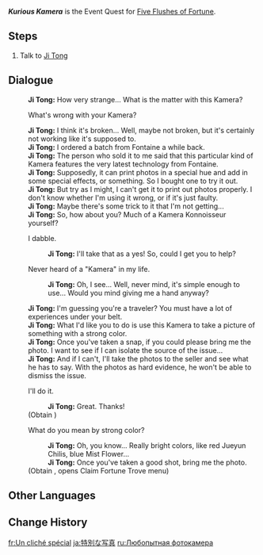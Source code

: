 {{For|the item|Kurious Kamera}}
{{Quest Infobox
|id            = 41401
|title         = Kurious Kamera
|type          = World
|event_name    = Five Flushes of Fortune
|requirement   = Reach [[Adventure Rank]] 20
|startLocation = [[Liyue Harbor]], [[Liyue]]
|next          = Perfect Shot
|rewards       = Mora*10,000;Adventurer's Experience*4;Kurious Kamera*1
|otherRewards  = 
*Unlocks [[Five Flushes of Fortune]] Event
|characters    = Ji Tong; Traveler
|region        = Liyue
|area          = Sea of Clouds
|subarea       = Liyue Harbor
}}
'''''Kurious Kamera''''' is the Event Quest for [[Five Flushes of Fortune]].

==Steps==
#Talk to [[Ji Tong]]

==Dialogue==
{{Quest Description|A certain special Kamera is currently causing Ji Tong some grief...}}
{{Dialogue Start}}
:'''Ji Tong:''' How very strange... What is the matter with this Kamera?
:{{DIcon}} What's wrong with your Kamera?
:'''Ji Tong:''' I think it's broken... Well, maybe not broken, but it's certainly not working like it's supposed to.
:'''Ji Tong:''' I ordered a batch from Fontaine a while back.
:'''Ji Tong:''' The person who sold it to me said that this particular kind of Kamera features the very latest technology from Fontaine.
:'''Ji Tong:''' Supposedly, it can print photos in a special hue and add in some special effects, or something. So I bought one to try it out.
:'''Ji Tong:''' But try as I might, I can't get it to print out photos properly. I don't know whether I'm using it wrong, or if it's just faulty.
:'''Ji Tong:''' Maybe there's some trick to it that I'm not getting...
:'''Ji Tong:''' So, how about you? Much of a Kamera Konnoisseur yourself?
:{{DIcon}} I dabble.
::'''Ji Tong:''' I'll take that as a yes! So, could I get you to help?
:{{DIcon}} Never heard of a "Kamera" in my life.
::'''Ji Tong:''' Oh, I see... Well, never mind, it's simple enough to use... Would you mind giving me a hand anyway?
:'''Ji Tong:''' I'm guessing you're a traveler? You must have a lot of experiences under your belt.
:'''Ji Tong:''' What I'd like you to do is use this Kamera to take a picture of something with a strong color.
:'''Ji Tong:''' Once you've taken a snap, if you could please bring me the photo. I want to see if I can isolate the source of the issue...
:'''Ji Tong:''' And if I can't, I'll take the photos to the seller and see what he has to say. With the photos as hard evidence, he won't be able to dismiss the issue.
:{{DIcon}} I'll do it.
::'''Ji Tong:''' Great. Thanks!
:;(Obtain {{Item|Kurious Kamera}})
:{{DIcon}} What do you mean by strong color?
::'''Ji Tong:''' Oh, you know... Really bright colors, like red Jueyun Chilis, blue Mist Flower...
::'''Ji Tong:''' Once you've taken a good shot, bring me the photo.
:;(Obtain {{Item|Kurious Kamera}}, opens Claim Fortune Trove menu)
{{Dialogue End}}

==Other Languages==
{{Other Languages
|en      = Kurious Kamera
|zhs     = 特别留影
|zhs_rm  = Tèbié Liúyǐng
|zht     = 特別留影
|zht_rm  = Tèbié Liúyǐng
|zh_tl   = Special Photograph
|ja      = 特別な写真
|ja_rm   = Tokubetsu-na Shashin
|ja_tl   = Special Photograph
|ko      = {{tt|특별|特別}}한 {{tt|기념|紀念/記念}} {{tt|사진|寫眞}}
|ko_tl   = Special Commemorative Photograph
|es      = Daguerrotipo especial
|es_tl   = Special Daguerreotype
|fr      = Un cliché spécial
|fr_tl   = A Special Snapshot
|ru      = Любопытная фотокамера
|ru_tl   = Curious Camera
|th      = ภาพถ่ายพิเศษ
|th_rm   = Phapthai Phiset
|th_tl   = Special Photograph
|vi      = Chụp {{tt|ảnh|影}} {{tt|đặc biệt|特別}}
|vi_tl   = Special Photograph
|de      = Ein besonderes Bild
|de_tl   = A Particularly Picture
|id      = Foto Istimewa
|id_tl   = Special Photo
|pt      = Fotografias Especiais
|pt_tl   = Special Photographs
}}

==Change History==
{{Change History|1.3}}

[[fr:Un cliché spécial]]
[[ja:特別な写真]]
[[ru:Любопытная фотокамера]]